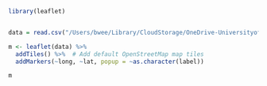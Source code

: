 ```r

library(leaflet)


data = read.csv("/Users/bwee/Library/CloudStorage/OneDrive-UniversityofEdinburgh/Documents/Muwonge_Lab/docs/github/digital-one-health.github.io/leaflet/network.csv", header = TRUE)

m <- leaflet(data) %>%
  addTiles() %>%  # Add default OpenStreetMap map tiles
  addMarkers(~long, ~lat, popup = ~as.character(label))

m
```